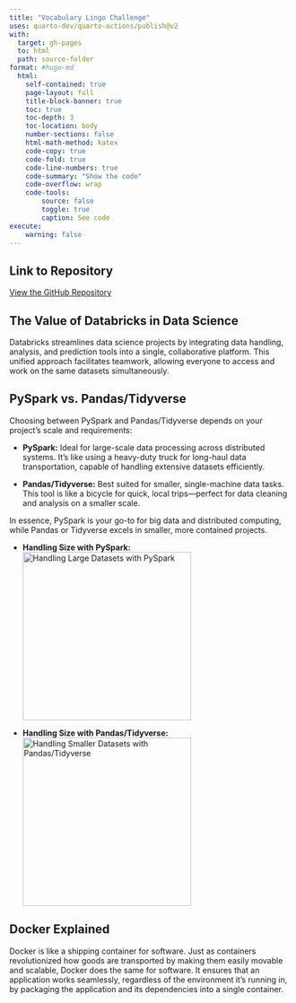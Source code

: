 ```yaml
---
title: "Vocabulary Lingo Challenge"
uses: quarto-dev/quarto-actions/publish@v2
with:
  target: gh-pages
  to: html
  path: source-folder 
format: #hugo-md
  html:
    self-contained: true
    page-layout: full
    title-block-banner: true
    toc: true
    toc-depth: 3
    toc-location: body
    number-sections: false
    html-math-method: katex
    code-copy: true
    code-fold: true
    code-line-numbers: true
    code-summary: "Show the code"
    code-overflow: wrap
    code-tools:
        source: false
        toggle: true
        caption: See code
execute:
    warning: false
---
```


## Link to Repository

[View the GitHub Repository](https://github.com/daviethedeveloper/app_challenge_wi24)



## The Value of Databricks in Data Science

Databricks streamlines data science projects by integrating data handling, analysis, and prediction tools into a single, collaborative platform. This unified approach facilitates teamwork, allowing everyone to access and work on the same datasets simultaneously.

## PySpark vs. Pandas/Tidyverse

Choosing between PySpark and Pandas/Tidyverse depends on your project's scale and requirements:

- **PySpark:** Ideal for large-scale data processing across distributed systems. It's like using a heavy-duty truck for long-haul data transportation, capable of handling extensive datasets efficiently.

- **Pandas/Tidyverse:** Best suited for smaller, single-machine data tasks. This tool is like a bicycle for quick, local trips—perfect for data cleaning and analysis on a smaller scale.

In essence, PySpark is your go-to for big data and distributed computing, while Pandas or Tidyverse excels in smaller, more contained projects.


- **Handling Size with PySpark:**  
  <img src="Images/Size_mm.jpg" alt="Handling Large Datasets with PySpark" width="300" height="300"/>

- **Handling Size with Pandas/Tidyverse:**  
  <img src="Images/Size2_mm.jpg" alt="Handling Smaller Datasets with Pandas/Tidyverse" width="300" height="300"/>

## Docker Explained

Docker is like a shipping container for software. Just as containers revolutionized how goods are transported by making them easily movable and scalable, Docker does the same for software. It ensures that an application works seamlessly, regardless of the environment it's running in, by packaging the application and its dependencies into a single container.

